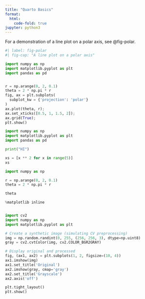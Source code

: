 ```yaml
---
title: "Quarto Basics"
format:
  html:
    code-fold: true
jupyter: python3
---
```


For a demonstration of a line plot on a polar axis, see @fig-polar.






```python
#| label: fig-polar
#| fig-cap: "A line plot on a polar axis"

import numpy as np
import matplotlib.pyplot as plt
import pandas as pd 


r = np.arange(0, 2, 0.1)
theta = 2 * np.pi * r
fig, ax = plt.subplots(
  subplot_kw = {'projection': 'polar'} 
)
ax.plot(theta, r);
ax.set_xticks([0.5, 1, 1.5, 2]);
ax.grid(True);
plt.show()
```



```python


import numpy as np
import matplotlib.pyplot as plt
import pandas as pd 

print("HI")

xs = [x ** 2 for x in range(5)]
xs

```



```python

import numpy as np

r = np.arange(0, 2, 0.1)
theta = 2 * np.pi * r

theta

```



```python

%matplotlib inline


import cv2
import numpy as np
import matplotlib.pyplot as plt

# Create a synthetic image (simulating CV preprocessing)
img = np.random.randint(0, 255, (256, 256, 3), dtype=np.uint8)
gray = cv2.cvtColor(img, cv2.COLOR_BGR2GRAY)

# Display original and processed
fig, (ax1, ax2) = plt.subplots(1, 2, figsize=(10, 4))
ax1.imshow(img)
ax1.set_title('Original')
ax2.imshow(gray, cmap='gray')
ax2.set_title('Grayscale')
ax2.axis('off')

plt.tight_layout()
plt.show()

```

```python



```

